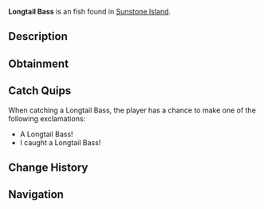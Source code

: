 {{FishInfobox
|image          = Longtail Bass.png
|rarity         = Uncommon
|sea            = First Sea
|location       = [[Sunstone Island]]
|sublocation    = 
|sources        = Carbon Crate, Fish Barrel, Fishing Rod
|radar_location = 
|xp             = 70
|weather        = Foggy
|time           = 
|season         = Spring, Summer
|bait           = Shrimp
|base_weight    = 4
|base_value     = 120
|weight_range   = 2
|base_chance    = 50
|base_resil     = 70
}}
'''Longtail Bass''' is an {{Rarity|Uncommon}} fish found in [[Sunstone Island]].

== Description ==
{{Description|The Longtail Bass is a striking species known for its elongated tail fin and vibrant coloration. It can be found all over the ocean, and is also a common catch of Sunstone Island!|Bestiary Entry}}

== Obtainment ==
{{Description|Found in open ocean water and in Sunstone.|Bestiary Hint}}
{{Fish Availability|
Sunstone Island
|top_rods      = 
Ethereal Prism Rod\115516.66\181844.43;
Rapid Rod\113692.09\103591.91;
Champions Rod\112692.11\80239.64;
Fast Rod\111779.24\108674.09;
Celestial Rod\111671.73\82879.29;
Training Rod\104592.09\167568.42;
Flimsy Rod\90916.42\77170.63;
Fortune Rod\64342.15\126667.08;
Leviathan's Fang Rod\108707.3\121787.89;
Kraken Rod\91124.58\111705.53;
Depthseeker Rod\111512.49\85556.16;
No-Life Rod\110442.33\110442.33;
Avalanche Rod\110286.47\76707.57;
Seraphic Rod\109589.38\109589.38;
Verdant Shear Rod\104855.28\93476.05;
Challenger's Rod\100384.62\100384.62;
Rod Of The Forgotten Fang\100079.54\100079.54;
Blazebringer Rod\95214.32\88158.6;
Zeus Rod\94535.5\93416.55;
Volcanic Rod\92311.45\70893.09;
Rod Of The Depths\90912.68\90912.68;
Trident Rod\89534.87\77770.24;
Free Spirit Rod\87681.53\77576.53;
Rod Of The Exalted One\85948.71\89441.64;
Steady Rod\54894.11\40707.62
|recommended   = Ethereal Prism Rod
}}

== Catch Quips ==
When catching a Longtail Bass, the player has a chance to make one of the following exclamations:
* A Longtail Bass!
* I caught a Longtail Bass!

== Change History ==
{{Change History|{{subst:Current Version}}}}

== Navigation ==
{{Fish Navbox|Sunstone Island}}